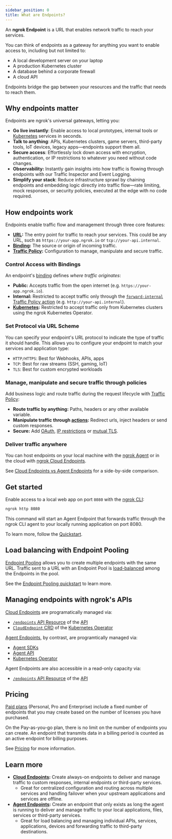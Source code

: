```yaml
---
sidebar_position: 0
title: What are Endpoints?
---
```



An **ngrok Endpoint** is a URL that enables network traffic to reach your services.

You can think of endpoints as a gateway for anything you want to enable access to, including but not limited to:

- A local development server on your laptop
- A production Kubernetes cluster
- A database behind a corporate firewall
- A cloud API

Endpoints bridge the gap between your resources and the traffic that needs to reach them.

## Why endpoints matter

Endpoints are ngrok's universal gateways, letting you:

- **Go live instantly**: Enable access to local prototypes, internal tools or [Kubernetes](/universal-gateway/kubernetes-endpoints/) services in seconds.
- **Talk to anything**: APIs, Kubernetes clusters, game servers, third-party tools, IoT devices, legacy apps—endpoints support them all.
- **Secure access**: Effortlessly lock down access with encryption, authentication, or IP restrictions to whatever you need without code changes.
- **Observability:** Instantly gain insights into how traffic is flowing through endpoints with our Traffic Inspector and Event Logging.
- **Simplify your stack**: Reduce infrastructure sprawl by chaining endpoints and embedding logic directly into traffic flow—rate limiting, mock responses, or security policies, executed at the edge with no code required.

## How endpoints work

Endpoints enable traffic flow and management through three core features:

- **[URL](/universal-gateway/public-endpoints/urls):** The entry point for traffic to reach your services. This could be any URL, such as `https://your-app.ngrok.io` or `tcp://your-api.internal`.
- **[Binding](#control-access-with-bindings):** The source or origin of incoming traffic.
- **[Traffic Policy](/traffic-policy/):** Configuration to manage, manipulate and secure traffic.

### Control Access with Bindings

An endpoint's [binding](/universal-gateway/bindings) defines _where traffic originates_:

- **Public:** Accepts traffic from the open internet (e.g. `https://your-app.ngrok.io`).
- **Internal:** Restricted to accept traffic only through the [`forward-internal` Traffic Policy action](/traffic-policy/actions/forward-internal/) (e.g. `http://your-api.internal`).
- **[Kubernetes](/k8s/):** Restricted to accept traffic only from Kubernetes clusters using the ngrok Kubernetes Operator.

### Set Protocol via URL Scheme

You can specify your endpoint's URL protocol to indicate the type of traffic it should handle. This allows you to configure your endpoint to match your services and application type:

- `HTTP/HTTPS`: Best for Webhooks, APIs, apps
- `TCP`: Best for raw streams (SSH, gaming, IoT)
- `TLS`: Best for custom encrypted workloads

### Manage, manipulate and secure traffic through policies

Add business logic and route traffic during the request lifecycle with [Traffic Policy](/traffic-policy/):

- **Route traffic by anything:** Paths, headers or any other available variable.
- **Manipulate traffic through [actions](/traffic-policy/actions/):** Redirect urls, inject headers or send custom responses.
- **Secure:** Add [OAuth](/traffic-policy/actions/oauth/), [IP restrictions](/traffic-policy/actions/restrict-ips) or [mutual TLS](/traffic-policy/actions/terminate-tls/#enabling-mutual-tls).

### Deliver traffic anywhere

You can host endpoints on your local machine with the [ngrok Agent](/agent/) or in the cloud with [ngrok Cloud Endpoints](/universal-gateway/cloud-endpoints/).

<TypesComparison />

See [Cloud Endpoints vs Agent Endpoints](/universal-gateway/types#cloud-endpoints-vs-agent-endpoints) for a side-by-side comparison.

## Get started

Enable access to a local web app on port `8080` with the [ngrok CLI](/agent/cli):

```bash
ngrok http 8080
```

This command will start an Agent Endpoint that forwards traffic through the ngrok CLI agent to your locally running application on port 8080.

To learn more, follow the [Quickstart](/getting-started/).

## Load balancing with Endpoint Pooling

[Endpoint Pooling](/universal-gateway/endpoint-pooling) allows you to create multiple endpoints with the same URL. Traffic sent to a URL with an Endpoint Pool is [load-balanced](/docs/universal-gateway/global-load-balancer/) among the Endpoints in the pool.

See the [Endpoint Pooling quickstart](/universal-gateway/endpoint-pooling/#quickstart) to learn more.

## Managing endpoints with ngrok's APIs

[Cloud Endpoints](/universal-gateway/cloud-endpoints/) are
programatically managed via:

- [`/endpoints` API Resource](/api/resources/endpoints/) of the [API](/api/)
- [`CloudEndpoint` CRD](/k8s/crds/) of the [Kubernetes Operator](/k8s/)

[Agent Endpoints](/universal-gateway/agent-endpoints), by contrast,
are programtically managed via:

- [Agent SDKs](/agent-sdks/)
- [Agent API](/agent/api/)
- [Kubernetes Operator](/k8s/getting-started-kic/)

Agent Endpoints are also accessible in a read-only capacity via:

- [`/endpoints` API Resource](/api/resources/endpoints/#list-endpoints) of the [API](/api)

## Pricing

[Paid plans](/pricing-limits/) (Personal, Pro and Enterprise) include a fixed number of endpoints that you may create based on the number of licenses you have purchased.

On the Pay-as-you-go plan, there is no limit on the number of endpoints you can create. An endpoint that transmits data in a billing period is counted as an active endpoint for billing purposes.

See [Pricing](https://ngrok.com/pricing) for more information.

## Learn more

- **[Cloud Endpoints](/universal-gateway/cloud-endpoints):** Create always-on endpoints to deliver and manage traffic to custom responses, internal endpoints or third-party services.
  - Great for centralized configuration and routing across multiple services and handling failover when your upstream applications and services are offline.
- **[Agent Endpoints](/universal-gateway/agent-endpoints):** Create an endpoint that only exists as long the agent is running to deliver and manage traffic to your local applications, files, services or third-party services.
  - Great for load balancing and managing individual APIs, services, applications, devices and forwarding traffic to third-party destinations.
